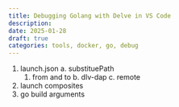```yaml
---
title: Debugging Golang with Delve in VS Code
description:
date: 2025-01-28
draft: true
categories: tools, docker, go, debug
---
```


1. launch.json
  a. substituePath
    1. from and to
  b. dlv-dap
  c. remote
2. launch composites
3. go build arguments
